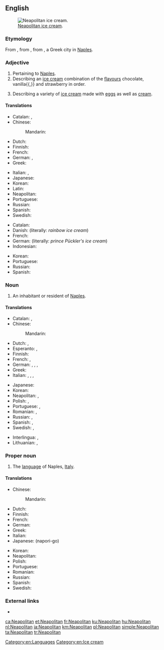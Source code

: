 ==English==
[[Image:Neapolitan ice cream UK.JPG|thumb|right|[[wikipedia:Neapolitan ice cream|Neapolitan ice cream]].]]

===Etymology===
From {{etyl|la|en}} {{m|la|neāpolītānus}}, from {{m|la|Neāpolis}}, from {{etyl|grc|en}} {{m|grc|Νεάπολις||new city}}, a Greek city in [[Naples]].

===Adjective===
{{en-adj|-}}

# Pertaining to [[Naples]].
# Describing an [[ice cream]] combination of the [[flavours]] chocolate, vanilla{{,}} and strawberry in order.
# {{lb|en|dated}} Describing a variety of [[ice cream]] made with [[egg]]s as well as [[cream]]. <!--Webster 1913-->

====Translations====
{{trans-top|pertaining to Naples}}
* Catalan: {{t|ca|napolità}}, {{t|ca|napolitana}}
* Chinese:
*: Mandarin: {{t|cmn|那不勒斯的|tr=Nàbùlèsī de|sc=Hani}}
* Dutch: {{t+|nl|Napolitaans}}
* Finnish: {{t+|fi|napolilainen}}
* French: {{t+|fr|napolitain}}
* German: {{t+|de|Neapolitaner}}, {{t+|de|neapolitanisch}}
* Greek: {{t+|el|ναπολιτάνικος|sc=Grek}}
{{trans-mid}}
* Italian: {{t+|it|napoletano}}, {{t+|it|partenopeo}}
* Japanese: {{t|ja|ナポリの|tr=Napori no}}
* Korean: {{t|ko|나폴리의|tr=Napolli ui|sc=Kore}}
* Latin: {{t|la|neāpolītānus}}
* Neapolitan: {{t|nap|napulitano}}
* Portuguese: {{t+|pt|napolitano}}
* Russian: {{t+|ru|неаполита́нский}}
* Spanish: {{t+|es|napolitano}}
* Swedish: {{t|sv|neapolitansk}}
{{trans-bottom}}

{{trans-top|ice cream}}
* Catalan: {{t|ca|gelat napolità|m}}
* Danish: {{t|da|regnbueis|c}} (literally: ''rainbow ice cream'')
* French: {{t|fr|tranche napolitaine|f}}
* German: {{t|de|Fürst-Pückler-Eis|n}} (literally: ''prince Pückler's ice cream'')
* Indonesian: {{t|id|es krim neapolitan}}
{{trans-mid}}
* Korean: {{t|ko|나폴리 아이스크림|tr=Napolli aiseukeurim|sc=Kore}}
* Portuguese: {{t|pt|sorvete napolitano|m}}
* Russian: {{t|ru|неаполита́нское моро́женое|n|sc=Cyrl}}
* Spanish: {{t|es|helado napolitano|m}}
{{trans-bottom}}

===Noun===
{{en-noun}}

# An inhabitant or resident of [[Naples]].

====Translations====
{{trans-top|inhabitant or resident of Naples}}
* Catalan: {{t|ca|napolità|m}}, {{t|ca|napolitana|f}}
* Chinese:
*: Mandarin: {{t|cmn|那不勒斯人|tr=Nàbùlèsī rén|sc=Hani}}
* Dutch: {{t+|nl|Napolitaan|m}}, {{t+|nl|Napolitaanse|f}}
* Esperanto: {{t|eo|napolano}} {{qualifier|man or woman}}, {{t|eo|napolanino}} {{qualifier|woman}}
* Finnish: {{t+|fi|napolilainen}}
* French: {{t+|fr|Napolitain|m}}, {{t+|fr|Napolitaine|f}}
* German: {{t+|de|Neapolitaner|m}}, {{t+|de|Neapolitanerin|f}}, {{t+|de|Neapeler|m}}, {{t+|de|Neapelerin|f}}
* Greek: {{t|el|Ναπολιτάνος|m|sc=Grek}}
* Italian: {{t+|it|napoletano|m}}, {{t+|it|napoletana|f}}, {{t+|it|partenopeo|m}}, {{t|it|partenopea|f}}
{{trans-mid}}
* Japanese: {{t|ja|ナポリ人|tr=Napori jin}}
* Korean: {{t|ko|나폴리인|tr=Napolli in|sc=Kore}}
* Neapolitan: {{t|nap|napulitano|m}}, {{t|nap|napulitana|f}}
* Polish: {{t+|pl|neapolitańczyk|m}}, {{t+|pl|neapolitanka|f}}
* Portuguese: {{t+|pt|napolitano|m}}, {{t|pt|napolitana|f}}
* Romanian: {{t+|ro|napolitan|m}}, {{t+|ro|napolitană|f}}
* Russian: {{t+|ru|неаполита́нец|m}}, {{t+|ru|неаполита́нка|f}}
* Spanish: {{t+|es|napolitano|m}}, {{t+|es|napolitana|f}}
* Swedish: {{t+|sv|neapolitan|c}} {{qualifier|man or woman}}, {{t|sv|neapolitanska|c}} {{qualifier|woman}}
{{trans-bottom}}

{{checktrans-top}}
* Interlingua: {{t-check|ia|neapolitano|m}}, {{t-check|ia|neapolitana|f}}
* Lithuanian: {{t-check|lt|neapolietis|m}}, {{t-check|lt|neapolietė|f}}
{{trans-bottom}}

===Proper noun===
{{en-proper noun}}

# The [[language]] of Naples, [[Italy]].

====Translations====
{{trans-top|language of Naples, Italy}}
* Chinese:
*: Mandarin: {{t|cmn|那不勒斯語|tr=Nàbùlèsī yǔ|sc=Hani}}
* Dutch: {{t+|nl|Napolitaans|n}}
* Finnish: {{t+|fi|napoli}}
* French: {{t+|fr|napolitain|m}}
* German: {{t+|de|Neapolitanisch|n}}
* Greek: {{t+|el|ναπολιτάνικα|n-p|sc=Grek}}
* Italian: {{t+|it|napoletano|m}}
* Japanese: {{t+|ja|ナポリ語}} (napori-go)
{{trans-mid}}
* Korean: {{t|ko|나폴리어|tr=Napolli eo|sc=Kore}}
* Neapolitan: {{t|nap|Nnapulitano|m}}
* Polish: {{t+|pl|neapolitański|m}}
* Portuguese: {{t+|pt|napolitano|m}}
* Romanian: {{t+|ro|napolitană|f}}
* Russian: {{t+|ru|неаполита́нский|m}}
* Spanish: {{t+|es|napolitano|m}}
* Swedish: {{t|sv|neapolitanska|c}}
{{trans-bottom}}

===External links===
* {{ethnologue|code=nap}}

[[Category:en:Languages]]
[[Category:en:Ice cream]]

[[ca:Neapolitan]]
[[et:Neapolitan]]
[[fr:Neapolitan]]
[[ku:Neapolitan]]
[[hu:Neapolitan]]
[[nl:Neapolitan]]
[[ja:Neapolitan]]
[[km:Neapolitan]]
[[pl:Neapolitan]]
[[simple:Neapolitan]]
[[ta:Neapolitan]]
[[tr:Neapolitan]]